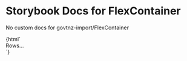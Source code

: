 

# Storybook Docs for FlexContainer

<Meta title="govtnz-import/FlexContainer" />

No custom docs for govtnz-import/FlexContainer

<Preview>
  <Story name="FlexContainer" height="100px">
    {html` <div class="g-flex-container">Rows...</div> `}
  </Story>
</Preview>
